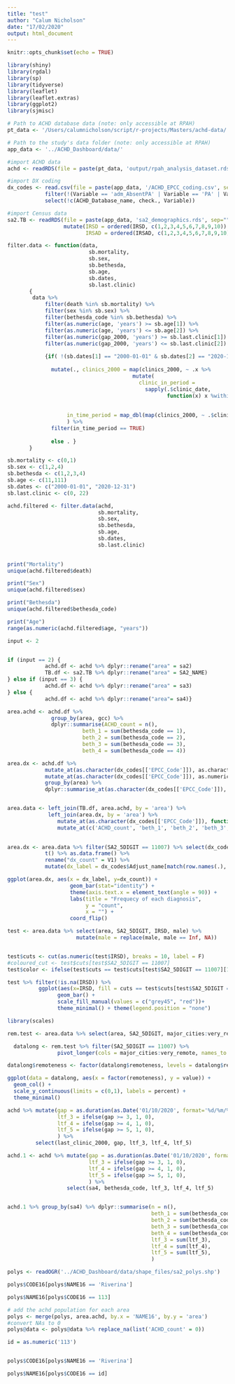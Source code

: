 ```yaml
---
title: "test"
author: "Calum Nicholson"
date: "17/02/2020"
output: html_document
---
```


```r
knitr::opts_chunk$set(echo = TRUE)

library(shiny)
library(rgdal)
library(sp)
library(tidyverse)
library(leaflet)
library(leaflet.extras)
library(ggplot2)
library(sjmisc)
```

``` r
# Path to ACHD database data (note: only accessible at RPAH)
pt_data <- '/Users/calumnicholson/script/r-projects/Masters/achd-data/'

# Path to the study's data folder (note: only accessible at RPAH)
app_data <- '../ACHD_Dashboard/data/'

#import ACHD data
achd <- readRDS(file = paste(pt_data, 'output/rpah_analysis_dataset.rds', sep=""))

#import DX coding
dx_codes <- read.csv(file = paste(app_data, '/ACHD_EPCC_coding.csv', sep=""), fileEncoding="UTF-8-BOM") %>% 
            filter(!(Variable == 'adm_AbsentPA' | Variable == 'PA' | Variable == "achd_id")) %>%
            select(!c(ACHD_Database_name, check., Variable))

#import Census data
sa2.TB <- readRDS(file = paste(app_data, 'sa2_demographics.rds', sep="")) %>%
                  mutate(IRSD = ordered(IRSD, c(1,2,3,4,5,6,7,8,9,10)),
                         IRSAD = ordered(IRSAD, c(1,2,3,4,5,6,7,8,9,10)))
```


```r
filter.data <- function(data,
                          sb.mortality,
                          sb.sex,
                          sb.bethesda,
                          sb.age,
                          sb.dates,
                          sb.last.clinic) 
       {
        data %>% 
            filter(death %in% sb.mortality) %>%
            filter(sex %in% sb.sex) %>%
            filter(bethesda_code %in% sb.bethesda) %>%
            filter(as.numeric(age, 'years') >= sb.age[1]) %>%
            filter(as.numeric(age, 'years') <= sb.age[2]) %>%
            filter(as.numeric(gap_2000, 'years') >= sb.last.clinic[1]) %>%
            filter(as.numeric(gap_2000, 'years') <= sb.last.clinic[2]) %>%
    
            {if( !(sb.dates[1] == "2000-01-01" & sb.dates[2] == "2020-12-31") )
              
              mutate(., clinics_2000 = map(clinics_2000, ~ .x %>%
                                        mutate(
                                          clinic_in_period = 
                                            sapply(.$clinic_date, 
                                                   function(x) x %within% (as.Date(sb.dates[1])
                                                                          %--% 
                                                                          as.Date(sb.dates[2]))))),
                   in_time_period = map_dbl(map(clinics_2000, ~ .$clinic_in_period), any)
                   ) %>%
              filter(in_time_period == TRUE)
              
              else . }
       }
```

``` r
sb.mortality <- c(0,1)
sb.sex <- c(1,2,4)
sb.bethesda <- c(1,2,3,4)
sb.age <- c(11,111)
sb.dates <- c("2000-01-01", "2020-12-31")
sb.last.clinic <- c(0, 22)

achd.filtered <- filter.data(achd,
                             sb.mortality,
                             sb.sex,
                             sb.bethesda,
                             sb.age,
                             sb.dates,
                             sb.last.clinic)
                
```

``` r
print("Mortality")
unique(achd.filtered$death)

print("Sex")
unique(achd.filtered$sex)

print("Bethesda")
unique(achd.filtered$bethesda_code)

print("Age")
range(as.numeric(achd.filtered$age, "years"))

```

``` r
input <- 2


if (input == 2) {
            achd.df <- achd %>% dplyr::rename("area" = sa2)
            TB.df <- sa2.TB %>% dplyr::rename("area" = SA2_NAME)
} else if (input == 3) {
            achd.df <- achd %>% dplyr::rename("area" = sa3)
} else {
            achd.df <- achd %>% dplyr::rename("area"= sa4)}

area.achd <- achd.df %>%
              group_by(area, gcc) %>%
              dplyr::summarise(ACHD_count = n(), 
                        beth_1 = sum(bethesda_code == 1),
                        beth_2 = sum(bethesda_code == 2), 
                        beth_3 = sum(bethesda_code == 3), 
                        beth_4 = sum(bethesda_code == 4))

area.dx <- achd.df %>%
            mutate_at(as.character(dx_codes[['EPCC_Code']]), as.character) %>% 
            mutate_at(as.character(dx_codes[['EPCC_Code']]), as.numeric) %>%
            group_by(area) %>% 
            dplyr::summarise_at(as.character(dx_codes[['EPCC_Code']]), sum, na.rm = TRUE)


area.data <- left_join(TB.df, area.achd, by = 'area') %>% 
             left_join(area.dx, by = 'area') %>%
                mutate_at(as.character(dx_codes[['EPCC_Code']]), function(x) replace(x, is.na(x), 0)) %>%
                mutate_at(c('ACHD_count', 'beth_1', 'beth_2', 'beth_3', 'beth_4'), function(x) replace(x, is.na(x), 0))
                          
```

``` r
area.dx <- area.data %>% filter(SA2_5DIGIT == 11007) %>% select(dx_codes$EPCC_Code) %>% 
            t() %>% as.data.frame() %>% 
            rename("dx_count" = V1) %>% 
            mutate(dx_label = dx_codes$Adjust_name[match(row.names(.), dx_codes$EPCC_Code)])

```

``` r
ggplot(area.dx, aes(x = dx_label, y=dx_count)) + 
                    geom_bar(stat="identity") +
                    theme(axis.text.x = element_text(angle = 90)) +
                    labs(title = "Frequecy of each diagnosis", 
                         y = "count",
                         x = "") +
                    coord_flip()
```

``` r

test <- area.data %>% select(area, SA2_5DIGIT, IRSD, male) %>%
                      mutate(male = replace(male, male == Inf, NA))


test$cuts <- cut(as.numeric(test$IRSD), breaks = 10, label = F)
#coloured_cut <- test$cuts[test$SA2_5DIGIT == 11007]
test$color <- ifelse(test$cuts == test$cuts[test$SA2_5DIGIT == 11007][1], "Selected", "")

test %>% filter(!is.na(IRSD)) %>%
          ggplot(aes(x=IRSD, fill = cuts == test$cuts[test$SA2_5DIGIT == 11007][1])) +
                geom_bar() +
                scale_fill_manual(values = c("grey45", "red"))+
                theme_minimal() + theme(legend.position = "none")
```

``` r
library(scales)

rem.test <- area.data %>% select(area, SA2_5DIGIT, major_cities:very_remote) 

  datalong <- rem.test %>% filter(SA2_5DIGIT == 11007) %>%
                pivot_longer(cols = major_cities:very_remote, names_to = "remoteness")

datalong$remoteness <- factor(datalong$remoteness, levels = datalong$remoteness)

ggplot(data = datalong, aes(x = factor(remoteness), y = value)) +
  geom_col() +
  scale_y_continuous(limits = c(0,1), labels = percent) +
  theme_minimal()

```

``` r
achd %>% mutate(gap = as.duration(as.Date('01/10/2020', format='%d/%m/%Y') - last_clinic_2000) / dyears(1),
                ltf_3 = ifelse(gap >= 3, 1, 0),
                ltf_4 = ifelse(gap >= 4, 1, 0),
                ltf_5 = ifelse(gap >= 5, 1, 0),
                ) %>%
         select(last_clinic_2000, gap, ltf_3, ltf_4, ltf_5)

```


``` r
achd.1 <- achd %>% mutate(gap = as.duration(as.Date('01/10/2020', format='%d/%m/%Y') - last_clinic_2000) / dyears(1),
                          ltf_3 = ifelse(gap >= 3, 1, 0),
                          ltf_4 = ifelse(gap >= 4, 1, 0),
                          ltf_5 = ifelse(gap >= 5, 1, 0),
                          ) %>%
                   select(sa4, bethesda_code, ltf_3, ltf_4, ltf_5)


achd.1 %>% group_by(sa4) %>% dplyr::summarise(n = n(), 
                                              beth_1 = sum(bethesda_code == 1), 
                                              beth_2 = sum(bethesda_code == 2),
                                              beth_3 = sum(bethesda_code == 3),
                                              beth_4 = sum(bethesda_code == 4),
                                              ltf_3 = sum(ltf_3),
                                              ltf_4 = sum(ltf_4),
                                              ltf_5 = sum(ltf_5),
                                              )
````





```r
polys <- readOGR('../ACHD_Dashboard/data/shape_files/sa2_polys.shp')
```



``` r
polys$CODE16[polys$NAME16 == 'Riverina']

polys$NAME16[polys$CODE16 == 113]
```

``` r
# add the achd population for each area 
polys <- merge(polys, area.achd, by.x = 'NAME16', by.y = 'area')
#convert NAs to 0
polys@data <- polys@data %>% replace_na(list('ACHD_count' = 0))

```


``` r
id = as.numeric('113')


polys$CODE16[polys$NAME16 == 'Riverina']

polys$NAME16[polys$CODE16 == id]
```



